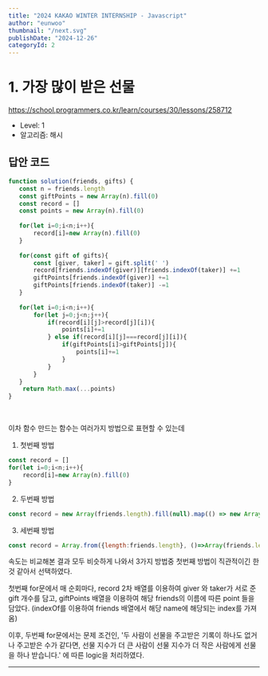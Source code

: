 ```yaml
---
title: "2024 KAKAO WINTER INTERNSHIP - Javascript"
author: "eunwoo"
thumbnail: "/next.svg"
publishDate: "2024-12-26"
categoryId: 2
---
```


# 1. 가장 많이 받은 선물

https://school.programmers.co.kr/learn/courses/30/lessons/258712

- Level: 1
- 알고리즘: 해시


## 답안 코드

```js
function solution(friends, gifts) {
   const n = friends.length
   const giftPoints = new Array(n).fill(0)
   const record = []
   const points = new Array(n).fill(0)
   
   for(let i=0;i<n;i++){
       record[i]=new Array(n).fill(0)
   }
    
   for(const gift of gifts){
       const [giver, taker] = gift.split(' ')
       record[friends.indexOf(giver)][friends.indexOf(taker)] +=1
       giftPoints[friends.indexOf(giver)] +=1
       giftPoints[friends.indexOf(taker)] -=1
   } 
    
   for(let i=0;i<n;i++){
       for(let j=0;j<n;j++){
           if(record[i][j]>record[j][i]){
               points[i]+=1
           } else if(record[i][j]===record[j][i]){
               if(giftPoints[i]>giftPoints[j]){
                   points[i]+=1
               }
           }
       }
   } 
    return Math.max(...points)
}
```

<br/>

이차 함수 만드는 함수는 여러가지 방법으로 표현할 수 있는데

1. 첫번째 방법
```js
const record = []
for(let i=0;i<n;i++){
    record[i]=new Array(n).fill(0)
}
```

2. 두번째 방법
```js
const record = new Array(friends.length).fill(null).map(() => new Array(friends.length).fill(0));

```

3. 세번째 방법
```js
const record = Array.from({length:friends.length}, ()=>Array(friends.length).fill(0)) 
```

속도는 비교해본 결과 모두 비슷하게 나와서 3가지 방법중 첫번째 방법이 직관적이긴 한 것 같아서 선택하였다.

첫번째 for문에서 매 순회마다,
record 2차 배열를 이용하여 giver 와 taker가 서로 준 gift 개수를 담고, giftPoints 배열을 이용하여 해당 friends의 이름에 따른 point 들을 담았다. 
(indexOf를 이용하여 friends 배열에서 해당 name에 해당되는 index를 가져옴)

이후, 두번째 for문에서는 문제 조건인,
'두 사람이 선물을 주고받은 기록이 하나도 없거나 주고받은 수가 같다면, 선물 지수가 더 큰 사람이 선물 지수가 더 작은 사람에게 선물을 하나 받습니다.' 에 따른 logic을 처리하였다.
***